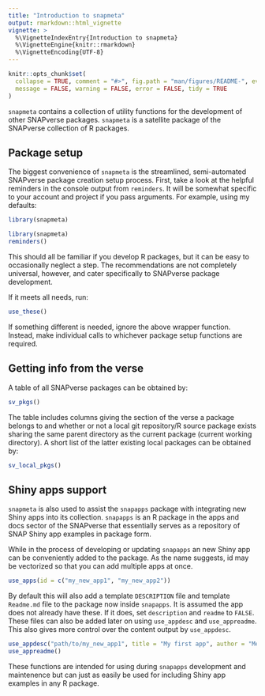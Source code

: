 ```yaml
---
title: "Introduction to snapmeta"
output: rmarkdown::html_vignette
vignette: >
  %\VignetteIndexEntry{Introduction to snapmeta}
  %\VignetteEngine{knitr::rmarkdown}
  %\VignetteEncoding{UTF-8}
---
```


```r
knitr::opts_chunk$set(
  collapse = TRUE, comment = "#>", fig.path = "man/figures/README-", eval = TRUE,
  message = FALSE, warning = FALSE, error = FALSE, tidy = TRUE
)
```

`snapmeta` contains a collection of utility functions for the development of other SNAPverse packages.
`snapmeta` is a satellite package of the SNAPverse collection of R packages.

## Package setup

The biggest convenience of `snapmeta` is the streamlined, semi-automated SNAPverse package creation setup process.
First, take a look at the helpful reminders in the console output from `reminders`.
It will be somewhat specific to your account and project if you pass arguments.
For example, using my defaults:

```r
library(snapmeta)
```

```r
library(snapmeta)
reminders()
```

This should all be familiar if you develop R packages, but it can be easy to occasionally neglect a step.
The recommendations are not completely universal, however, and cater specifically to SNAPverse package development.

If it meets all needs, run:

```r
use_these()
```

If something different is needed, ignore the above wrapper function.
Instead, make individual calls to whichever package setup functions are required.

## Getting info from the verse

A table of all SNAPverse packages can be obtained by:

```r
sv_pkgs()
```

The table includes columns giving the section of the verse a package belongs to and whether or not a local git repository/R source package
exists sharing the same parent directory as the current package (current working directory).
A short list of the latter existing local packages can be obtained by:

```r
sv_local_pkgs()
```

## Shiny apps support

`snapmeta` is also used to assist the `snapapps` package with integrating new Shiny apps into its collection. `snapapps` is an R package in the apps and docs sector of the SNAPverse that essentially serves as a repository of SNAP Shiny app examples in package form.

While in the process of developing or updating `snapapps` an new Shiny app can be conveniently added to the package.
As the name suggests, id may be vectorized so that you can add multiple apps at once.

```r
use_apps(id = c("my_new_app1", "my_new_app2"))
```

By default this will also add a template `DESCRIPTION` file and template `Readme.md` file to the package now inside `snapapps`.
It is assumed the app does not already have these. If it does, set `description` and `readme` to `FALSE`.
These files can also be added later on using `use_appdesc` and `use_appreadme`.
This also gives more control over the content output by `use_appdesc`.

```r
use_appdesc("path/to/my_new_app1", title = "My first app", author = "Me", url = "example.com", tags = c("data analysis", "graphing"))
use_appreadme()
```

These functions are intended for using during `snapapps` development and maintenence but can just as easily be used for including Shiny app examples in any R package.

